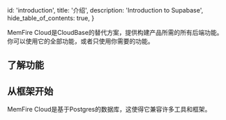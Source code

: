 
  id: 'introduction',
  title: '介绍',
  description: 'Introduction to Supabase',
  hide_table_of_contents: true,
}

MemFire Cloud是CloudBase的替代方案，提供构建产品所需的所有后端功能。 你可以使用它的全部功能，或者只使用你需要的功能。





## 了解功能

<div className="grid md:grid-cols-12 gap-4">
  <div className="col-span-4">
    <ButtonCard
      className="card"
      to={'/guides/auth'}
      title={'身份验证'}
      description={'具有行级安全性的用户管理.'}
      style={{ height: '100%' }}
    />
  </div>
  <div className="col-span-4">
    <ButtonCard
      className="card"
      to={'/guides/api'}
      title={'自动生成的APIs'}
      description={'立即为数据库生成APIs.'}
      style={{ height: '100%' }}
    />
  </div>
  <div className="col-span-4">
    <ButtonCard
      className="card"
      to={'/guides/database'}
      title={'数据库'}
      description={'专用的、可扩展的Postgres数据库.'}
      style={{ height: '100%' }}
    />
  </div>
  <div className="col-span-4">
    <ButtonCard
      className="card"
      to={'/guides/realtime'}
      title={'Realtime'}
      description={'使用广播、存在和Postgres CDC构建.'}
      style={{ height: '100%' }}
    />
  </div>
  <div className="col-span-4">
    <ButtonCard
      className="card"
      to={'/guides/storage'}
      title={'文件存储'}
      description={'存储、组织和服务大型文件.'}
      style={{ height: '100%' }}
    />
  </div>
  <div className="col-span-4">
    <ButtonCard
      className="card"
      to={'/guides/static-start'}
      title={'静态托管'}
      description={'静态托管，一键将静态网站资源部署在云端'}
      style={{ height: '100%' }}
    />
  </div>
    <div className="col-span-4">
    <ButtonCard
      className="card"
      to={'/guides/functions/overview'}
      title={'云函数'}
      description={'全托管计算服务，弹性、可靠的运行任务'}
      style={{ height: '100%' }}
    />
  </div>
</div>

## 从框架开始

MemFire Cloud是基于Postgres的数据库，这使得它兼容许多工具和框架。

<Frameworks />



